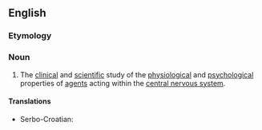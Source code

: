 ==English==

===Etymology===
{{prefix|neuro|psychopharmacology|lang=en}}

===Noun===
{{wikipedia}}
{{en-noun|-}}

# {{lb|en|science}} The [[clinical]] and [[scientific]] study of the [[physiological]] and [[psychological]] properties of [[agent]]s acting within the [[central nervous system]].

====Translations====
{{trans-top|neuropsychopharmacology}}
* Serbo-Croatian: {{t|sh|neuropsihofarmakologija|f}}
{{trans-mid}}
{{trans-bottom}}